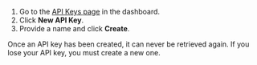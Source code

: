 1. Go to the [API Keys page](https://configs.miruml.com/secrets/api-keys) in the dashboard.
2. Click **New API Key**.
3. Provide a name and click **Create**.

<Warning>
Once an API key has been created, it can never be retrieved again. If you lose your API key, you must create a new one.
</Warning>